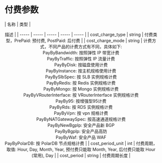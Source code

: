 # 付费参数
| 名称 | 类型 | <center>描述 |
| ----- | ----- | ----- | ----- | ----- |
| cost_charge_type | string | 付费类型，PrePaid: 预付费, PostPaid: 后付费 |
| cost_charge_mode | string | 计费方式，不同产品的计费方式有不同，具体如下:<br>PayByBandwidth: 按照弹性 IP 带宽计费<br>PayByTraffic: 按照弹性 IP 流量计费<br>PayByDisk: 按磁盘使用计费<br>PayByInstance: 按主机规格使用计费<br>PayBySlbSpec: 按 SLB 实例规格计费<br>PayByRedis: 按 Redis 实例规格计费<br>PayByMongo: 按 Mongo 实例规格计费<br>PayByVRouterInterface: 按 VRouterInterface 实例规格计费<br>PayBy95: 按增强型95计费<br>PayByRds: 按 RDS 实例规格计费<br>PayByVpn: 按 vpn 规格计费<br>PayByNATGatewaySpec: 按高速通道规格计费<br>PayByNewBgpIp: 安全产品新 BGP<br>PayByBgpIp: 安全产品高防<br>PayByWaf: 安全产品 WAF<br>PayByPolarDB: 按 PolarDB 节点规格计费 |
| cost_period_unit | int | 付费周期，取值: Hour, Day, Month, Year, 预付费只能取 Month, Year, 后付费只能取 Hour (常用), Day |
| cost_period | string | 付费周期长度 |